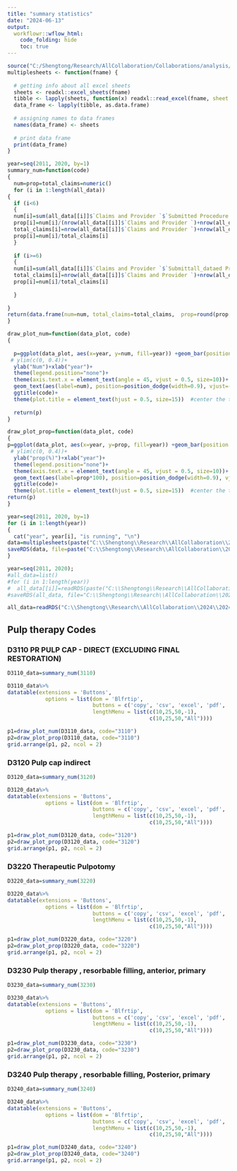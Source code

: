 ```yaml
---
title: "summary statistics"
date: "2024-06-13"
output:
  workflowr::wflow_html:
    code_folding: hide
    toc: true
---
```





```r
source("C:/Shengtong/Research/AllCollaboration/Collaborations/analysis/Rfunctions.R")
multiplesheets <- function(fname) {
   
  # getting info about all excel sheets
  sheets <- readxl::excel_sheets(fname)
  tibble <- lapply(sheets, function(x) readxl::read_excel(fname, sheet = x))
  data_frame <- lapply(tibble, as.data.frame)
    
  # assigning names to data frames
  names(data_frame) <- sheets
    
  # print data frame
  print(data_frame)
}

```





```r
year=seq(2011, 2020, by=1)
summary_num=function(code)
{
  num=prop=total_claims=numeric()
  for (i in 1:length(all_data))
{
  if (i<6)
  {
  num[i]=sum(all_data[[i]]$`Claims and Provider `$`Submitted Procedure Code`==code)+sum(all_data[[i]]$`Claims and Provider (1)`$`Submitted Procedure Code`==code)
  prop[i]=num[i]/(nrow(all_data[[i]]$`Claims and Provider `)+nrow(all_data[[i]]$`Claims and Provider (1)`))
  total_claims[i]=nrow(all_data[[i]]$`Claims and Provider `)+nrow(all_data[[i]]$`Claims and Provider (1)`)
  prop[i]=num[i]/total_claims[i]
  }
  
  if (i>=6)
  {
  num[i]=sum(all_data[[i]]$`Claims and Provider `$`Submittall_dataed Procedure Code`==code)+sum(all_data[[i]]$`Claims and Provider (1)`$`Submitted Procedure Code`==code)+sum(all_data[[i]]$`Claims and Provider (2)`$`Submitted Procedure Code`==code)
  total_claims[i]=nrow(all_data[[i]]$`Claims and Provider `)+nrow(all_data[[i]]$`Claims and Provider (1)`)+nrow(all_data[[i]]$`Claims and Provider (2)`)
  prop[i]=num[i]/total_claims[i]
  
  }
  
}
return(data.frame(num=num, total_claims=total_claims,  prop=round(prop,6),  year=as.factor(year)))  
}

draw_plot_num=function(data_plot, code)
{
  
  p=ggplot(data_plot, aes(x=year, y=num, fill=year)) +geom_bar(position = "dodge", stat="identity")+
 # ylim(c(0, 0.4))+
  ylab("Num")+xlab("year")+
  theme(legend.position="none")+
  theme(axis.text.x = element_text(angle = 45, vjust = 0.5, size=10))+
  geom_text(aes(label=num), position=position_dodge(width=0.9), vjust=-0.25, size=3)+  # add numbers over bars
  ggtitle(code)+
  theme(plot.title = element_text(hjust = 0.5, size=15))  #center the title 
  
  return(p)
}

draw_plot_prop=function(data_plot, code)
{  
p=ggplot(data_plot, aes(x=year, y=prop, fill=year)) +geom_bar(position = "dodge", stat="identity")+
 # ylim(c(0, 0.4))+
  ylab("prop(%)")+xlab("year")+
  theme(legend.position="none")+
  theme(axis.text.x = element_text(angle = 45, vjust = 0.5, size=10))+
  geom_text(aes(label=prop*100), position=position_dodge(width=0.9), vjust=-0.25, size=2.5)+  # add numbers over bars
  ggtitle(code)+
  theme(plot.title = element_text(hjust = 0.5, size=15))  #center the title 
return(p)
}

```




```r
year=seq(2011, 2020, by=1)
for (i in 1:length(year))
{
  cat("year", year[i], "is running", "\n")
data=multiplesheets(paste("C:\\Shengtong\\Research\\AllCollaboration\\2024\\202405\\Pradeep\\DDWI\\DDWI\\", year[i], " Marquette Community Water Fluoridation Study.xlsx", sep=""))
saveRDS(data, file=paste("C:\\Shengtong\\Research\\AllCollaboration\\2024\\202405\\Pradeep\\DDWI\\DDWI\\data_", year[i], ".rds", sep=""))
}

```





```r
year=seq(2011, 2020); 
#all_data=list()
#for (i in 1:length(year))
#  all_data[[i]]=readRDS(paste("C:\\Shengtong\\Research\\AllCollaboration\\2024\\202405\\Pradeep\\DDWI\\DDWI\\data_", year[i], ".rds", sep=""))
#saveRDS(all_data, file="C:\\Shengtong\\Research\\AllCollaboration\\2024\\202405\\Pradeep\\DDWI\\DDWI\\all_data.rds")

all_data=readRDS("C:\\Shengtong\\Research\\AllCollaboration\\2024\\202405\\Pradeep\\DDWI\\DDWI\\all_data.rds")
```





## Pulp therapy Codes




### D3110 PR PULP CAP - DIRECT (EXCLUDING FINAL RESTORATION)




```r
D3110_data=summary_num(3110)
```

```r
D3110_data%>%
datatable(extensions = 'Buttons',
            options = list(dom = 'Blfrtip',
                           buttons = c('copy', 'csv', 'excel', 'pdf', 'print'),
                           lengthMenu = list(c(10,25,50,-1),
                                             c(10,25,50,"All"))))
```


```r
p1=draw_plot_num(D3110_data, code="3110")
p2=draw_plot_prop(D3110_data, code="3110")
grid.arrange(p1, p2, ncol = 2)
```






### D3120 Pulp cap indirect

```r
D3120_data=summary_num(3120)
```

```r
D3120_data%>%
datatable(extensions = 'Buttons',
            options = list(dom = 'Blfrtip',
                           buttons = c('copy', 'csv', 'excel', 'pdf', 'print'),
                           lengthMenu = list(c(10,25,50,-1),
                                             c(10,25,50,"All"))))
```


```r
p1=draw_plot_num(D3120_data, code="3120")
p2=draw_plot_prop(D3120_data, code="3120")
grid.arrange(p1, p2, ncol = 2)
```



### D3220 Therapeutic Pulpotomy

```r
D3220_data=summary_num(3220)
```

```r
D3220_data%>%
datatable(extensions = 'Buttons',
            options = list(dom = 'Blfrtip',
                           buttons = c('copy', 'csv', 'excel', 'pdf', 'print'),
                           lengthMenu = list(c(10,25,50,-1),
                                             c(10,25,50,"All"))))
```


```r
p1=draw_plot_num(D3220_data, code="3220")
p2=draw_plot_prop(D3220_data, code="3220")
grid.arrange(p1, p2, ncol = 2)
```



### D3230 Pulp therapy , resorbable filling, anterior, primary

```r
D3230_data=summary_num(3230)
```

```r
D3230_data%>%
datatable(extensions = 'Buttons',
            options = list(dom = 'Blfrtip',
                           buttons = c('copy', 'csv', 'excel', 'pdf', 'print'),
                           lengthMenu = list(c(10,25,50,-1),
                                             c(10,25,50,"All"))))
```


```r
p1=draw_plot_num(D3230_data, code="3230")
p2=draw_plot_prop(D3230_data, code="3230")
grid.arrange(p1, p2, ncol = 2)
```



### D3240 Pulp therapy , resorbable filling, Posterior, primary

```r
D3240_data=summary_num(3240)
```

```r
D3240_data%>%
datatable(extensions = 'Buttons',
            options = list(dom = 'Blfrtip',
                           buttons = c('copy', 'csv', 'excel', 'pdf', 'print'),
                           lengthMenu = list(c(10,25,50,-1),
                                             c(10,25,50,"All"))))
```


```r
p1=draw_plot_num(D3240_data, code="3240")
p2=draw_plot_prop(D3240_data, code="3240")
grid.arrange(p1, p2, ncol = 2)
```